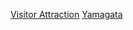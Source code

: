 {{日本行政區劃分類導航|觀光地}}
{{Commonscat|Visitor attractions in Yamagata prefecture}}

[[Category:山形縣|Visitor Attraction]]
[[Category:日本各都道府縣旅遊景點|Yamagata]]